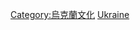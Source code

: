 {{Catnav|頁面分類|社会|文化|体育|各國體育}}
{{Catnav|頁面分類|地理|国家|欧洲国家|烏克蘭}}

{{Commonscat|Sports in Ukraine}}

[[Category:烏克蘭文化|Category:烏克蘭文化]]
[[Category:歐洲各國體育|Ukraine]]